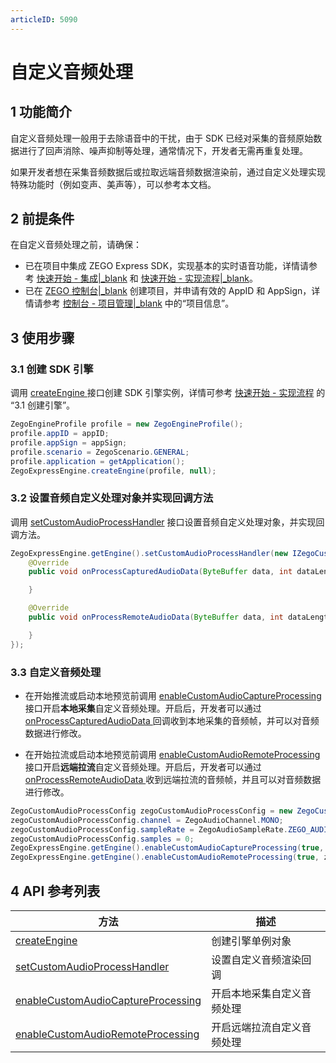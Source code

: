 ```yaml
---
articleID: 5090
---
```

# 自定义音频处理

## 1 功能简介

自定义音频处理一般用于去除语音中的干扰，由于 SDK 已经对采集的音频原始数据进行了回声消除、噪声抑制等处理，通常情况下，开发者无需再重复处理。

如果开发者想在采集音频数据后或拉取远端音频数据渲染前，通过自定义处理实现特殊功能时（例如变声、美声等），可以参考本文档。


## 2 前提条件

在自定义音频处理之前，请确保：

- 已在项目中集成 ZEGO Express SDK，实现基本的实时语音功能，详情请参考 [快速开始 - 集成\|_blank](!ExpressAudioSDK-Integration/SDK_Integration) 和 [快速开始 - 实现流程\|_blank](!ExpressAudioSDK-Integration/Solution_Implementation)。
- 已在 [ZEGO 控制台\|_blank](https://console.zego.im) 创建项目，并申请有效的 AppID 和 AppSign，详情请参考 [控制台 - 项目管理\|_blank](#12107) 中的“项目信息”。


## 3 使用步骤

### 3.1 创建 SDK 引擎

调用 [createEngine ](/zh/api?doc=Express_Video_SDK_API~Java~class~im-zego-zegoexpress-zego-express-engine#create-engine) 接口创建 SDK 引擎实例，详情可参考 [快速开始 - 实现流程](7627#3_1) 的 “3.1 创建引擎”。

```java
ZegoEngineProfile profile = new ZegoEngineProfile();
profile.appID = appID;
profile.appSign = appSign;
profile.scenario = ZegoScenario.GENERAL;
profile.application = getApplication();
ZegoExpressEngine.createEngine(profile, null);
```

### 3.2 设置音频自定义处理对象并实现回调方法

调用 [setCustomAudioProcessHandler](/zh/api?doc=Express_Video_SDK_API~Java~class~im-zego-zegoexpress-zego-express-engine#set-custom-audio-process-handler) 接口设置音频自定义处理对象，并实现回调方法。

```java
ZegoExpressEngine.getEngine().setCustomAudioProcessHandler(new IZegoCustomAudioProcessHandler() {
    @Override
    public void onProcessCapturedAudioData(ByteBuffer data, int dataLength, ZegoAudioFrameParam param) {

    }

    @Override
    public void onProcessRemoteAudioData(ByteBuffer data, int dataLength, ZegoAudioFrameParam param, String streamID) {

    }
});
```


### 3.3 自定义音频处理

- 在开始推流或启动本地预览前调用 [enableCustomAudioCaptureProcessing ](/zh/api?doc=Express_Video_SDK_API~Java~class~im-zego-zegoexpress-zego-express-engine#enable-custom-audio-capture-processing) 接口开启**本地采集**自定义音频处理。开启后，开发者可以通过 [onProcessCapturedAudioData ](@onProcessCapturedAudioData) 回调收到本地采集的音频帧，并可以对音频数据进行修改。

- 在开始拉流或启动本地预览前调用 [enableCustomAudioRemoteProcessing ](/zh/api?doc=Express_Video_SDK_API~Java~class~im-zego-zegoexpress-zego-express-engine#enable-custom-audio-remote-processing) 接口开启**远端拉流**自定义音频处理。开启后，开发者可以通过 [onProcessRemoteAudioData ](/zh/api?doc=Express_Video_SDK_API~Java~class~im-zego-zegoexpress-callback-i-zego-custom-audio-process-handler#on-process-remote-audio-data) 收到远端拉流的音频帧，并且可以对音频数据进行修改。

```java
ZegoCustomAudioProcessConfig zegoCustomAudioProcessConfig = new ZegoCustomAudioProcessConfig();
zegoCustomAudioProcessConfig.channel = ZegoAudioChannel.MONO;
zegoCustomAudioProcessConfig.sampleRate = ZegoAudioSampleRate.ZEGO_AUDIO_SAMPLE_RATE_16K;
zegoCustomAudioProcessConfig.samples = 0;
ZegoExpressEngine.getEngine().enableCustomAudioCaptureProcessing(true, zegoCustomAudioProcessConfig);
ZegoExpressEngine.getEngine().enableCustomAudioRemoteProcessing(true, zegoCustomAudioProcessConfig);
```

## 4 API 参考列表

| 方法  | 描述    |
| ---- | ------ |
| [createEngine ](/zh/api?doc=Express_Video_SDK_API~Java~class~im-zego-zegoexpress-zego-express-engine#create-engine) | 创建引擎单例对象           |
| [setCustomAudioProcessHandler ](/zh/api?doc=Express_Video_SDK_API~Java~class~im-zego-zegoexpress-zego-express-engine#set-custom-audio-process-handler) | 设置自定义音频渲染回调     |
| [enableCustomAudioCaptureProcessing ](/zh/api?doc=Express_Video_SDK_API~Java~class~im-zego-zegoexpress-zego-express-engine#enable-custom-audio-capture-processing) | 开启本地采集自定义音频处理 |
| [enableCustomAudioRemoteProcessing ](/zh/api?doc=Express_Video_SDK_API~Java~class~im-zego-zegoexpress-zego-express-engine#enable-custom-audio-remote-processing) | 开启远端拉流自定义音频处理 |
